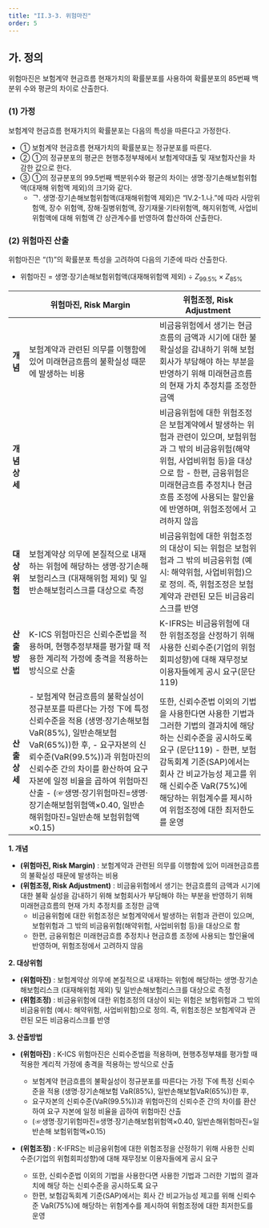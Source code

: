 ```yaml
---
title: "II.3-3. 위험마진"
order: 5
---
```


<a id="가"></a> 
## 가. 정의

위험마진은 보험계약 현금흐름 현재가치의 확률분포를 사용하여 확률분포의 85번째 백분위 수와 평균의 차이로 산출한다.
### (1) 가정
보험계약 현금흐름 현재가치의 확률분포는 다음의 특성을 따른다고 가정한다.
- ① 보험계약 현금흐름 현재가치의 확률분포는 정규분포를 따른다.
- ② ①의 정규분포의 평균은 현행추정부채에서 보험계약대출 및 재보험자산을 차감한 값으로 한다.
- ③ ①의 정규분포의 99.5번째 백분위수와 평균의 차이는 생명·장기손해보험위험액(대재해 위험액 제외)의 크기와 같다.
  - ᄀ. 생명·장기손해보험위험액(대재해위험액 제외)은 <OverlayDemo id="4_2-1_나" />  “IV.2-1.나.”에 따라 사망위험액, 장수 위험액, 장해·질병위험액, 장기재물·기타위험액, 해지위험액, 사업비위험액에 대해 위험액 간 상관계수를 반영하여 합산하여 산출한다.

### (2) 위험마진 산출
위험마진은 “(1)”의 확률분포 특성을 고려하여 다음의 기준에 따라 산출한다.
- 위험마진 = 생명·장기손해보험위험액(대재해위험액 제외) ÷ $Z_{99.5\%} \times Z_{85\%}$

<Accordion title="K-ICS의 위험마진과 K-IFRS의 위험조정의 차이점">

|  | 위험마진, Risk Margin | 위험조정, Risk Adjustment |
|---|---|---|
| **개념** |  보험계약과 관련된 의무를 이행함에 있어 미래현금흐름의 불확실성 때문에 발생하는 비용 | 비금융위험에서 생기는 현금흐름의 금액과 시기에 대한 불확실성을 감내하기 위해 보험회사가 부담해야 하는 부분을 반영하기 위해 미래현금흐름의 현재 가치 추정치를 조정한 금액 |
| **개념상세** |  | 비금융위험에 대한 위험조정은 보험계약에서 발생하는 위험과 관련이 있으며, 보험위험과 그 밖의 비금융위험(해약위험, 사업비위험 등)을 대상으로 함 - 한편, 금융위험은 미래현금흐름 추정치나 현금흐름 조정에 사용되는 할인율에 반영하며, 위험조정에서 고려하지 않음|
| **대상위험** | 보험계약상 의무에 본질적으로 내재하는 위험에 해당하는 생명·장기손해보험리스크 (대재해위험 제외) 및 일반손해보험리스크를 대상으로 측정 | 비금융위험에 대한 위험조정의 대상이 되는 위험은 보험위험과 그 밖의 비금융위험 (예시: 해약위험, 사업비위험)으로 정의. 즉, 위험조정은 보험계약과 관련된 모든 비금융리스크를 반영 |
| **산출방법** | K-ICS 위험마진은 신뢰수준법을 적용하며, 현행추정부채를 평가할 때 적용한 계리적 가정에 충격을 적용하는 방식으로 산출 | K-IFRS는 비금융위험에 대한 위험조정을 산정하기 위해 사용한 신뢰수준(기업의 위험회피성향)에 대해 재무정보 이용자들에게 공시 요구(문단119) |
| **산출상세** | - 보험계약 현금흐름의 불확실성이 정규분포를 따른다는 가정 下에 특정 신뢰수준을 적용 (생명·장기손해보험 VaR(85%), 일반손해보험VaR(65%))한 후,  - 요구자본의 신뢰수준(VaR(99.5%))과 위험마진의 신뢰수준 간의 차이를 환산하여 요구 자본에 일정 비율을 곱하여 위험마진 산출  - (☞생명·장기위험마진=생명·장기손해보험위험액×0.40, 일반손해위험마진=일반손해 보험위험액×0.15) | 또한, 신뢰수준법 이외의 기법을 사용한다면 사용한 기법과 그러한 기법의 결과치에 해당 하는 신뢰수준을 공시하도록 요구 (문단119)  - 한편, 보험감독회계 기준(SAP)에서는 회사 간 비교가능성 제고를 위해 신뢰수준 VaR(75%)에 해당하는 위험계수를 제시하여 위험조정에 대한 최저한도를 운영 |

</Accordion>

<Accordion title="K-ICS의 위험마진과 K-IFRS의 위험조정의 차이점">

**1. 개념**
- **(위험마진, Risk Margin)** : 보험계약과 관련된 의무를 이행함에 있어 미래현금흐름의 불확실성 때문에 발생하는 비용
- **(위험조정, Risk Adjustment)** : 비금융위험에서 생기는 현금흐름의 금액과 시기에 대한 불확 실성을 감내하기 위해 보험회사가 부담해야 하는 부분을 반영하기 위해 미래현금흐름의 현재 가치 추정치를 조정한 금액
  - 비금융위험에 대한 위험조정은 보험계약에서 발생하는 위험과 관련이 있으며, 보험위험과 그 밖의 비금융위험(해약위험, 사업비위험 등)을 대상으로 함
  - 한편, 금융위험은 미래현금흐름 추정치나 현금흐름 조정에 사용되는 할인율에 반영하며, 위험조정에서 고려하지 않음

**2. 대상위험**
- **(위험마진)** : 보험계약상 의무에 본질적으로 내재하는 위험에 해당하는 생명·장기손해보험리스크 (대재해위험 제외) 및 일반손해보험리스크를 대상으로 측정
- **(위험조정)** : 비금융위험에 대한 위험조정의 대상이 되는 위험은 보험위험과 그 밖의 비금융위험 (예시: 해약위험, 사업비위험)으로 정의. 즉, 위험조정은 보험계약과 관련된 모든 비금융리스크를 반영

**3. 산출방법**
- **(위험마진)** : K-ICS 위험마진은 신뢰수준법을 적용하며, 현행추정부채를 평가할 때 적용한 계리적 가정에 충격을 적용하는 방식으로 산출
  - 보험계약 현금흐름의 불확실성이 정규분포를 따른다는 가정 下에 특정 신뢰수준을 적용 (생명·장기손해보험 VaR(85%), 일반손해보험VaR(65%))한 후,
  - 요구자본의 신뢰수준(VaR(99.5%))과 위험마진의 신뢰수준 간의 차이를 환산하여 요구 자본에 일정 비율을 곱하여 위험마진 산출
  - (☞생명·장기위험마진=생명·장기손해보험위험액×0.40, 일반손해위험마진=일반손해 보험위험액×0.15)

- **(위험조정)** : K-IFRS는 비금융위험에 대한 위험조정을 산정하기 위해 사용한 신뢰수준(기업의 위험회피성향)에 대해 재무정보 이용자들에게 공시 요구
  - 또한, 신뢰수준법 이외의 기법을 사용한다면 사용한 기법과 그러한 기법의 결과치에 해당 하는 신뢰수준을 공시하도록 요구
  - 한편, 보험감독회계 기준(SAP)에서는 회사 간 비교가능성 제고를 위해 신뢰수준 VaR(75%)에 해당하는 위험계수를 제시하여 위험조정에 대한 최저한도를 운영

</Accordion>
